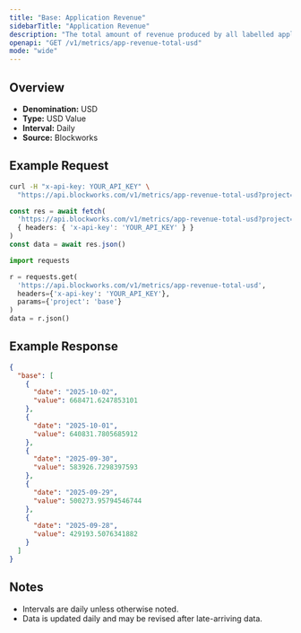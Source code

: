 ```yaml
---
title: "Base: Application Revenue"
sidebarTitle: "Application Revenue"
description: "The total amount of revenue produced by all labelled applications during the specified time period for given blockchain."
openapi: "GET /v1/metrics/app-revenue-total-usd"
mode: "wide"
---
```


## Overview

- **Denomination:** USD
- **Type:** USD Value
- **Interval:** Daily
- **Source:** Blockworks

## Example Request

<CodeGroup>

```bash cURL
curl -H "x-api-key: YOUR_API_KEY" \
  "https://api.blockworks.com/v1/metrics/app-revenue-total-usd?project=base"
```

```typescript TypeScript
const res = await fetch(
  'https://api.blockworks.com/v1/metrics/app-revenue-total-usd?project=base',
  { headers: { 'x-api-key': 'YOUR_API_KEY' } }
)
const data = await res.json()
```

```python Python
import requests

r = requests.get(
  'https://api.blockworks.com/v1/metrics/app-revenue-total-usd',
  headers={'x-api-key': 'YOUR_API_KEY'},
  params={'project': 'base'}
)
data = r.json()
```

</CodeGroup>

## Example Response

```json
{
  "base": [
    {
      "date": "2025-10-02",
      "value": 668471.6247853101
    },
    {
      "date": "2025-10-01",
      "value": 640831.7805685912
    },
    {
      "date": "2025-09-30",
      "value": 583926.7298397593
    },
    {
      "date": "2025-09-29",
      "value": 500273.95794546744
    },
    {
      "date": "2025-09-28",
      "value": 429193.5076341882
    }
  ]
}
```

## Notes
- Intervals are daily unless otherwise noted.
- Data is updated daily and may be revised after late-arriving data.